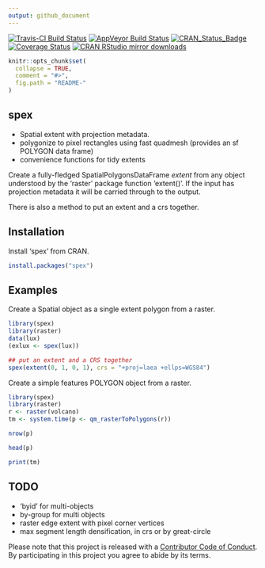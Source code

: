 ```yaml
---
output: github_document
---
```


<!-- README.md is generated from README.Rmd. Please edit that file -->

[![Travis-CI Build Status](https://travis-ci.org/mdsumner/spex.svg?branch=master)](https://travis-ci.org/mdsumner/spex)
[![AppVeyor Build Status](https://ci.appveyor.com/api/projects/status/github/mdsumner/spex?branch=master&svg=true)](https://ci.appveyor.com/project/mdsumner/spex)
[![CRAN_Status_Badge](http://www.r-pkg.org/badges/version/spex)](https://cran.r-project.org/package=spex)
[![Coverage Status](https://img.shields.io/codecov/c/github/mdsumner/spex/master.svg)](https://codecov.io/github/mdsumner/spex?branch=master)
[![CRAN RStudio mirror downloads](http://cranlogs.r-pkg.org/badges/spex)](http://cran.r-project.org/web/packages/spex/index.html)

```r
knitr::opts_chunk$set(
  collapse = TRUE,
  comment = "#>",
  fig.path = "README-"
)
```

## spex

* Spatial extent with projection metadata. 
* polygonize to pixel rectangles using fast quadmesh (provides an sf POLYGON data frame)
* convenience functions for tidy extents

Create a fully-fledged SpatialPolygonsDataFrame *extent* from any object understood
by the 'raster' package function 'extent()'. If the input has projection metadata it
will be carried through to the output. 

There is also a method to put an extent and a crs together. 

## Installation

Install 'spex' from CRAN. 

```r
install.packages("spex")
```

## Examples

Create a Spatial object as a single extent polygon from a raster. 

```r
library(spex)
library(raster)
data(lux)
(exlux <- spex(lux))

## put an extent and a CRS together
spex(extent(0, 1, 0, 1), crs = "+proj=laea +ellps=WGS84")
```

Create a simple features POLYGON object from a raster. 

```r
library(spex)
library(raster)
r <- raster(volcano)
tm <- system.time(p <- qm_rasterToPolygons(r))

nrow(p)

head(p)

print(tm)
```
## TODO

* 'byid' for multi-objects
* by-group for multi objects
* raster edge extent with pixel corner vertices
* max segment length densification, in crs or by great-circle

Please note that this project is released with a [Contributor Code of Conduct](CONDUCT.md). By participating in this project you agree to abide by its terms.
